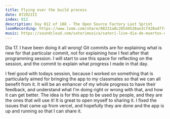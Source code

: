 ```yaml
---
title: Flying over the build process
date: 072022II
index: 012
description: Day 012 of 108 - The Open Source Factory Last Sprint
loomRecording: https://www.loom.com/share/08231a8c205d4528ae3cf420a47749c6
music: https://soundcloud.com/satorimusica/satori-live-dia-de-muertos-oaxaca-mexico
---
```


Dia 17. I have been doing it all wrong! Git commits are for explaining what is new for that particular commit, not for explaining how I feel after that programming session. I will start to use this space for reflecting on the session, and the commit to explain what progress I made in that day.

I feel good with todays session, because I worked on something that is particularly aimed for bringing the app to my classmates so that we can all benefit from it. It will be an enhancer of my whole progress to have their feedback, and understand what I'm doing right or wrong with that, and how it can get better. The idea is for this app to be used by people, and they are the ones that will use it! It is great to open myself to sharing it. I fixed the issues that came up from vercel, and hopefully they are done and the app is up and running so that I can share it.
